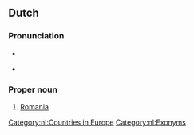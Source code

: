 ==Dutch==

===Pronunciation===
* {{IPA|/ruˈmeː.ni.jə/|lang=nl}}
* {{a|NL}} {{audio|Nl-Roemenië.ogg|audio|lang=nl}}

===Proper noun===
{{nl-proper noun|n}}

# [[Romania]]

[[Category:nl:Countries in Europe]]
[[Category:nl:Exonyms]]